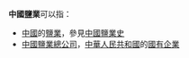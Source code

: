 '''中國鹽業'''可以指：
* [[中國|中國]]的[[鹽業|鹽業]]，參見[[中國鹽業史|中國鹽業史]]
* [[中國鹽業總公司|中國鹽業總公司]]，[[中華人民共和國|中華人民共和國]]的[[國有企業|國有企業]]
{{disambig|Cat=四字消歧义}}